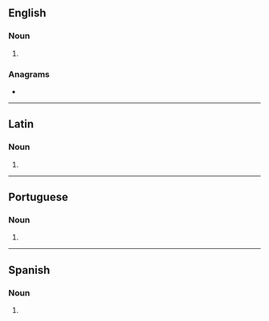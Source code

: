 ==English==

===Noun===
{{head|en|noun form}}

# {{plural of|en|taberna}}

===Anagrams===
* {{anagrams|en|a=aabenrst|Braatens|ant bears|ant-bears|antbears|ratsbane}}

----

==Latin==

===Noun===
{{la-noun-form|tabernās|g=f}}

# {{inflection of|la|taberna||acc|p}}

----

==Portuguese==

===Noun===
{{head|pt|noun plural form}}

# {{plural of|pt|taberna}}

----

==Spanish==

===Noun===
{{head|es|noun form}}

# {{plural of|es|taberna}}